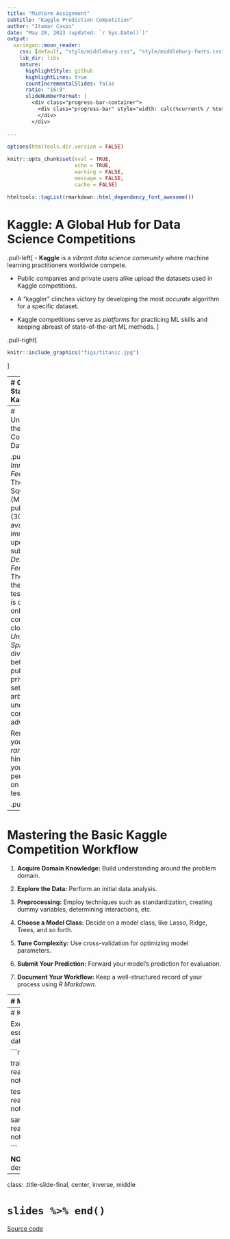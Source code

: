 ```yaml
---
title: "Midterm Assignment"
subtitle: "Kaggle Prediction Competition"
author: "Itamar Caspi"
date: "May 28, 2023 (updated: `r Sys.Date()`)"
output:
  xaringan::moon_reader:
    css: [default, "style/middlebury.css", "style/middlebury-fonts.css"]
    lib_dir: libs
    nature:
      highlightStyle: github
      highlightLines: true
      countIncrementalSlides: false
      ratio: "16:9"
      slideNumberFormat: |
        <div class="progress-bar-container">
          <div class="progress-bar" style="width: calc(%current% / %total% * 100%);">
          </div>
        </div>
      
---
```


```r
options(htmltools.dir.version = FALSE)

knitr::opts_chunk$set(eval = TRUE,
                      echo = TRUE,
                      warning = FALSE,
                      message = FALSE,
                      cache = FALSE)

htmltools::tagList(rmarkdown::html_dependency_font_awesome())
```
# Kaggle: A Global Hub for Data Science Competitions

.pull-left[
- **Kaggle** is a *vibrant data science community* where machine learning practitioners worldwide compete.

- Public companies and private users alike upload the datasets used in Kaggle competitions.

- A "kaggler" clinches victory by developing the most *accurate* algorithm for a specific dataset.

- Kaggle competitions serve as *platforms* for practicing ML skills and keeping abreast of state-of-the-art ML methods.
]


.pull-right[


```r
knitr::include_graphics("figs/titanic.jpg")
```
]

---
# Getting Started with Kaggle

.pull-left[
1. **Step One:** Visit [www.kaggle.com](www.kaggle.com) and sign-up.

2. **Step Two:** Navigate to the ml4econ course competition [webpage](https://www.kaggle.com/t/7d925d886da049b88e99e4d2eb3a9add).

3. **Step Three:** Thoroughly review the competition details including objectives, deadlines, data, evaluation criteria, submission rules, and so on.
]

.pull-right[
```r
knitr::include_graphics("figs/ml4econ-kaggle.png")
```
]


---
# Understanding the Kaggle Competition Data Structure

.pull-left[
- *Immediate Feedback:* The Mean Squared Error (MSE) for the public test set (30%) is available immediately upon submission.
- *Delayed Feedback:* The MSE for the private test set (70%) is disclosed only after the competition closes.
- *Unpredictable Split:* The division between the public and private test sets is arbitrary and undisclosed to competitors in advance.

Remember, your *final ranking* hinges on your performance on the *private* test set.
]

.pull-right[
```r
knitr::include_graphics("figs/mse.png")
```
]


---
# Mastering the Basic Kaggle Competition Workflow

1. **Acquire Domain Knowledge:** Build understanding around the problem domain.

2. **Explore the Data:** Perform an initial data analysis.

3. **Preprocessing:** Employ techniques such as standardization, creating dummy variables, determining interactions, etc.

4. **Choose a Model Class:** Decide on a model class, like Lasso, Ridge, Trees, and so forth.

5. **Tune Complexity:** Use cross-validation for optimizing model parameters.

6. **Submit Your Prediction:** Forward your model's prediction for evaluation.

7. **Document Your Workflow:** Keep a well-structured record of your process using *R Markdown*.



---
# Monitoring Your Performance

.pull-left[
- Leverage the public leaderboard to *track your performance*.  

- Your interim ranking (reflected in the "scores" column) is determined by your MSE on the public test set.  

- After the competition closes, the final ranking will hinge on the MSE on the private test set.  

- While you may submit multiple predictions, exercise caution to avoid overfitting the public test set!
]

.pull-right[
```r
knitr::include_graphics("figs/tracking.png")
```
]


---
# Kickstarting Your Kaggle Journey

Executing this code chunk will automatically download the essential data for our Kaggle competition. This includes train data, test data, and a sample submission file.


```r

library(tidyverse)

train <- read.csv("https://raw.githubusercontent.com/ml4econ/lecture-notes-2023/master/a-kaggle/data/train.csv")

test <- read.csv("https://raw.githubusercontent.com/ml4econ/lecture-notes-2023/master/a-kaggle/data/test.csv")

sample_submission <- read.csv("https://raw.githubusercontent.com/ml4econ/lecture-notes-2023/master/a-kaggle/data/sample_submission.csv")

```

__NOTE:__ By default, a new project will be created on your desktop.

---
class: .title-slide-final, center, inverse, middle

# `slides %>% end()`

[<i class="fa fa-github"></i> Source code](https://raw.githack.com/ml4econ/notes-spring2021/master/a-kaggle/a-kaggle.html)  





